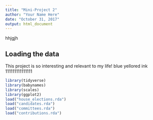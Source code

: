 ```yaml
---
title: "Mini-Project 2"
author: "Your Name Here"
date: "October 31, 2017"
output: html_document
---
```

hhjgjh

## Loading the data

This project is so interesting and relevant to my life! blue
yellored ink 111111111111111
```r
library(tidyverse)
library(babynames)
library(scales)
library(ggplot2)
load("house_elections.rda")
load("candidates.rda")
load("committees.rda")
load("contributions.rda")
```


```r

```


